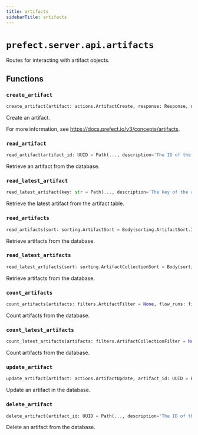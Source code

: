 ```yaml
---
title: artifacts
sidebarTitle: artifacts
---
```


# `prefect.server.api.artifacts`



Routes for interacting with artifact objects.


## Functions

### `create_artifact` <sup><a href="https://github.com/PrefectHQ/prefect/blob/main/src/prefect/server/api/artifacts.py#L24" target="_blank"><Icon icon="github" style="width: 14px; height: 14px;" /></a></sup>

```python
create_artifact(artifact: actions.ArtifactCreate, response: Response, db: PrefectDBInterface = Depends(provide_database_interface)) -> core.Artifact
```


Create an artifact.

For more information, see https://docs.prefect.io/v3/concepts/artifacts.


### `read_artifact` <sup><a href="https://github.com/PrefectHQ/prefect/blob/main/src/prefect/server/api/artifacts.py#L50" target="_blank"><Icon icon="github" style="width: 14px; height: 14px;" /></a></sup>

```python
read_artifact(artifact_id: UUID = Path(..., description='The ID of the artifact to retrieve.', alias='id'), db: PrefectDBInterface = Depends(provide_database_interface)) -> core.Artifact
```


Retrieve an artifact from the database.


### `read_latest_artifact` <sup><a href="https://github.com/PrefectHQ/prefect/blob/main/src/prefect/server/api/artifacts.py#L70" target="_blank"><Icon icon="github" style="width: 14px; height: 14px;" /></a></sup>

```python
read_latest_artifact(key: str = Path(..., description='The key of the artifact to retrieve.'), db: PrefectDBInterface = Depends(provide_database_interface)) -> core.Artifact
```


Retrieve the latest artifact from the artifact table.


### `read_artifacts` <sup><a href="https://github.com/PrefectHQ/prefect/blob/main/src/prefect/server/api/artifacts.py#L89" target="_blank"><Icon icon="github" style="width: 14px; height: 14px;" /></a></sup>

```python
read_artifacts(sort: sorting.ArtifactSort = Body(sorting.ArtifactSort.ID_DESC), limit: int = dependencies.LimitBody(), offset: int = Body(0, ge=0), artifacts: filters.ArtifactFilter = None, flow_runs: filters.FlowRunFilter = None, task_runs: filters.TaskRunFilter = None, flows: filters.FlowFilter = None, deployments: filters.DeploymentFilter = None, db: PrefectDBInterface = Depends(provide_database_interface)) -> List[core.Artifact]
```


Retrieve artifacts from the database.


### `read_latest_artifacts` <sup><a href="https://github.com/PrefectHQ/prefect/blob/main/src/prefect/server/api/artifacts.py#L118" target="_blank"><Icon icon="github" style="width: 14px; height: 14px;" /></a></sup>

```python
read_latest_artifacts(sort: sorting.ArtifactCollectionSort = Body(sorting.ArtifactCollectionSort.ID_DESC), limit: int = dependencies.LimitBody(), offset: int = Body(0, ge=0), artifacts: filters.ArtifactCollectionFilter = None, flow_runs: filters.FlowRunFilter = None, task_runs: filters.TaskRunFilter = None, flows: filters.FlowFilter = None, deployments: filters.DeploymentFilter = None, db: PrefectDBInterface = Depends(provide_database_interface)) -> List[core.ArtifactCollection]
```


Retrieve artifacts from the database.


### `count_artifacts` <sup><a href="https://github.com/PrefectHQ/prefect/blob/main/src/prefect/server/api/artifacts.py#L147" target="_blank"><Icon icon="github" style="width: 14px; height: 14px;" /></a></sup>

```python
count_artifacts(artifacts: filters.ArtifactFilter = None, flow_runs: filters.FlowRunFilter = None, task_runs: filters.TaskRunFilter = None, flows: filters.FlowFilter = None, deployments: filters.DeploymentFilter = None, db: PrefectDBInterface = Depends(provide_database_interface)) -> int
```


Count artifacts from the database.


### `count_latest_artifacts` <sup><a href="https://github.com/PrefectHQ/prefect/blob/main/src/prefect/server/api/artifacts.py#L170" target="_blank"><Icon icon="github" style="width: 14px; height: 14px;" /></a></sup>

```python
count_latest_artifacts(artifacts: filters.ArtifactCollectionFilter = None, flow_runs: filters.FlowRunFilter = None, task_runs: filters.TaskRunFilter = None, flows: filters.FlowFilter = None, deployments: filters.DeploymentFilter = None, db: PrefectDBInterface = Depends(provide_database_interface)) -> int
```


Count artifacts from the database.


### `update_artifact` <sup><a href="https://github.com/PrefectHQ/prefect/blob/main/src/prefect/server/api/artifacts.py#L193" target="_blank"><Icon icon="github" style="width: 14px; height: 14px;" /></a></sup>

```python
update_artifact(artifact: actions.ArtifactUpdate, artifact_id: UUID = Path(..., description='The ID of the artifact to update.', alias='id'), db: PrefectDBInterface = Depends(provide_database_interface)) -> None
```


Update an artifact in the database.


### `delete_artifact` <sup><a href="https://github.com/PrefectHQ/prefect/blob/main/src/prefect/server/api/artifacts.py#L214" target="_blank"><Icon icon="github" style="width: 14px; height: 14px;" /></a></sup>

```python
delete_artifact(artifact_id: UUID = Path(..., description='The ID of the artifact to delete.', alias='id'), db: PrefectDBInterface = Depends(provide_database_interface)) -> None
```


Delete an artifact from the database.

